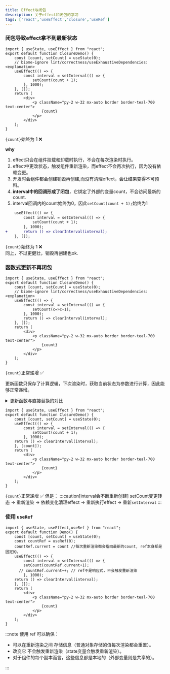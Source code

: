 ```yaml
---
title: Effect与闭包
description: 关于effect和闭包的学习 
tags: ['react','useEffect','closure','useRef']
---
```



### 闭包导致effect拿不到最新状态

```tsx live title='closure demo'
import { useState, useEffect } from "react";
export default function ClosureDemo() {
	const [count, setCount] = useState(0);
	// biome-ignore lint/correctness/useExhaustiveDependencies: <explanation>
	useEffect(() => {
		const interval = setInterval(() => {
			setCount(count + 1);
		}, 1000);
	}, []);
	return (
		<div>
			<p className="py-2 w-32 mx-auto border border-teal-700 text-center">
				{count}
			</p>
		</div>
	);
}
```

 `{count}`始终为 1  ❌

**why** 
1. effect只会在组件挂载和卸载时执行，不会在每次渲染时执行。
2. effect中更改状态，触发组件重新渲染，而effect不会再次执行，因为没有依赖变更。
3. 开发时会组件都会创建销毁再创建,而没有清理effect，会让结果变得不可预料。
4. **interval中的回调形成了闭包**，它绑定了外部的变量count，不会访问最新的count.
5. interval回调内的count始终为0，因此`setCount(count + 1);`始终为1

  

  
```diff lang='tsx' title='添加effect清理'
	useEffect(() => {
		const interval = setInterval(() => {
			setCount(count + 1);
		}, 1000);
+		return () => clearInterval(interval);
	}, []);
```
`{count}`始终为 1  ❌  
同上，不过更健壮，销毁再创建也ok. 


### 函数式更新不再闭包

```tsx {7} live title='setState函数式更新'
import { useState, useEffect } from "react";
export default function ClosureDemo() {
	const [count, setCount] = useState(0);
	// biome-ignore lint/correctness/useExhaustiveDependencies: <explanation>
	useEffect(() => {
		const interval = setInterval(() => {
			setCount(c=>c+1);
		}, 1000);
		return () => clearInterval(interval);
	}, []);
	return (
		<div>
			<p className="py-2 w-32 mx-auto border border-teal-700 text-center">
				{count}
			</p>
		</div>
	);
}
```
`{count}`正常递增   ✅  
 
更新函数只保存了计算逻辑，下次渲染时，获取当前状态为参数进行计算，因此能够正常递增。
<br/>

<details>

<summary>更新函数与直接替换的对比</summary>

```tsx {6} live title='多次使用更新函数' props={{reveal:true}}
import { useState } from 'react';
export default function Counter1() {
  const [age, setAge] = useState(10);

  function increment() {
    setAge(a => a + 1);
  }
  return (
    <>
      <h1>Your age: {age}</h1>
      <button onClick={() => {
        increment();
        increment();
        increment();
      }}>+3</button>
      <button onClick={() => {
        increment();
      }}>+1</button>
    </>
  );
}
```

```tsx {6} live title='多次直接替换' props={{reveal:true}}
import { useState } from 'react';
export default function Counter2() {
  const [age, setAge] = useState(10);

  function increment() {
     setAge(age + 1);
  }
  return (
    <>
      <h1>Your age: {age}</h1>
      <button onClick={() => {
        increment();
        increment();
        increment();
      }}>+3</button>
      <button onClick={() => {
        increment();
      }}>+1</button>
    </>
  );
}
```
</details>



```tsx {9} live title='effect 依赖'
import { useState, useEffect } from "react";
export default function ClosureDemo() {
	const [count, setCount] = useState(0);
	useEffect(() => {
		const interval = setInterval(() => {
			setCount(count + 1);
		}, 1000);
    return () => clearInterval(interval);
	}, [count]);
	return (
		<div>
			<p className="py-2 w-32 mx-auto border border-teal-700 text-center">
				{count}
			</p>
		</div>
	);
}
```

`{count}`正常递增   ✅   但是：
:::caution[interval会不断重新创建]
setCount变更转态 -> 重新渲染 -> 依赖变化清理effect -> 重新执行effect -> 重新`setInterval` 
:::


### 使用 `useRef`

```tsx {5,8} live title='useRef'
import { useState, useEffect,useRef } from "react";
export default function Demo() {
	const [count, setCount] = useState(0);
	const countRef = useRef(0);
	countRef.current = count //每次重新渲染都会指向最新的count, ref本身却是固定的。
	useEffect(() => {
		const interval = setInterval(() => {
    	setCount(countRef.current+1); 
      // countRef.current++; // ref不是响应式，不会触发重新渲染
		}, 1000);
    return () => clearInterval(interval);
	}, []);
	return (
		<div>
			<p className="py-2 w-32 mx-auto border border-teal-700 text-center">
				{count}
			</p>
		</div>
	);
}
```

:::note 
使用 ref 可以确保：

- 可以在重新渲染之间 存储信息（普通对象存储的值每次渲染都会重置）。
- 改变它 不会触发重新渲染（state变量会触发重新渲染）。
- 对于组件的每个副本而言，这些信息都是本地的（外部变量则是共享的）。

:::


